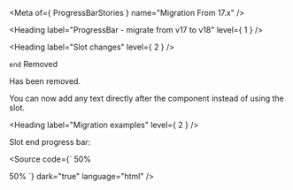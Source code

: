 
<Meta of={ ProgressBarStories } name="Migration From 17.x" />

<Heading label="ProgressBar - migrate from v17 to v18" level={ 1 } />

<Heading label="Slot changes" level={ 2 } />

`end` <Badge color="critical" size="sm">Removed</Badge>

Has been removed.

You can now add any text directly after the component instead of using the slot.

<Heading label="Migration examples" level={ 2 } />

Slot end progress bar:

<Source code={`
<osds-progress-bar value="50">
  <span slot="end">50%</span>
</osds-progress-bar>

<!-- is now -->

<ods-progress-bar value="50"></ods-progress-bar><span>50%</span>
`}
        dark="true"
        language="html" />
